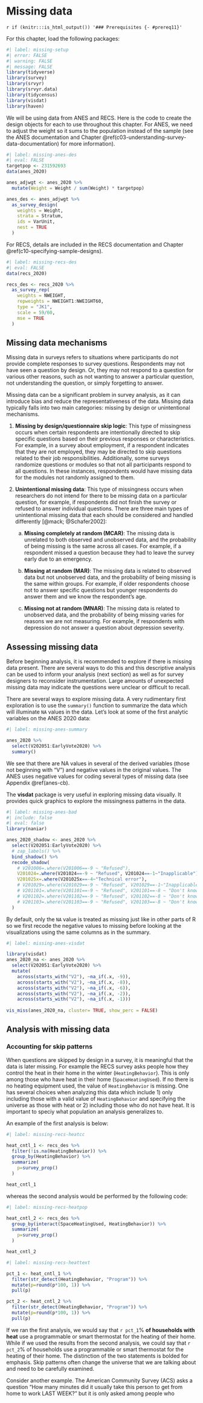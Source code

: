 # Missing data {#c11-missing-data}

::: {.prereqbox-header}
`r if (knitr:::is_html_output()) '### Prerequisites {- #prereq11}'`
:::

::: {.prereqbox data-latex="{Prerequisites}"}
For this chapter, load the following packages:
```r
#| label: missing-setup
#| error: FALSE
#| warning: FALSE
#| message: FALSE
library(tidyverse)
library(survey) 
library(srvyr) 
library(srvyr.data)
library(tidycensus)
library(visdat)
library(haven)
```

We will be using data from ANES and RECS. Here is the code to create the design objects for each to use throughout this chapter. For ANES, we need to adjust the weight so it sums to the population instead of the sample (see the ANES documentation and Chapter \@ref(c03-understanding-survey-data-documentation) for more information).
```r
#| label: missing-anes-des
#| eval: FALSE
targetpop <- 231592693
data(anes_2020)

anes_adjwgt <- anes_2020 %>%
  mutate(Weight = Weight / sum(Weight) * targetpop)

anes_des <- anes_adjwgt %>%
  as_survey_design(
    weights = Weight,
    strata = Stratum,
    ids = VarUnit,
    nest = TRUE
  )
```

For RECS, details are included in the RECS documentation and Chapter \@ref(c10-specifying-sample-designs).

```r
#| label: missing-recs-des
#| eval: FALSE
data(recs_2020)

recs_des <- recs_2020 %>%
  as_survey_rep(
    weights = NWEIGHT,
    repweights = NWEIGHT1:NWEIGHT60,
    type = "JK1",
    scale = 59/60,
    mse = TRUE
  )
```
:::



## Missing data mechanisms

Missing data in surveys refers to situations where participants do not provide complete responses to survey questions. Respondents may not have seen a question by design. Or, they may not respond to a question for various other reasons, such as not wanting to answer a particular question, not understanding the question, or simply forgetting to answer. 

Missing data can be a significant problem in survey analysis, as it can introduce bias and reduce the representativeness of the data. Missing data typically falls into two main categories: missing by design or unintentional mechanisms.

1. **Missing by design/questionnaire skip logic**: This type of missingness occurs when certain respondents are intentionally directed to skip specific questions based on their previous responses or characteristics. For example, in a survey about employment, if a respondent indicates that they are not employed, they may be directed to skip questions related to their job responsibilities. Additionally, some surveys randomize questions or modules so that not all participants respond to all questions. In these instances, respondents would have missing data for the modules not randomly assigned to them.

2. **Unintentional missing data**: This type of missingness occurs when researchers do not intend for there to be missing data on a particular question, for example, if respondents did not finish the survey or refused to answer individual questions.  There are three main types of unintentional missing data that each should be considered and handled differently [@mack; @Schafer2002]:   

    a. **Missing completely at random (MCAR)**: The missing data is unrelated to both observed and unobserved data, and the probability of being missing is the same across all cases. For example, if a respondent missed a question because they had to leave the survey early due to an emergency.

    b. **Missing at random (MAR)**: The missing data is related to observed data but not unobserved data, and the probability of being missing is the same within groups. For example, if older respondents choose not to answer specific questions but younger respondents do answer them and we know the respondent's age.

    c. **Missing not at random (MNAR)**: The missing data is related to unobserved data, and the probability of being missing varies for reasons we are not measuring. For example, if respondents with depression do not answer a question about depression severity.


## Assessing missing data

Before beginning analysis, it is recommended to explore if there is missing data present. There are several ways to do this and this descriptive analysis can be used to inform your analysis (next section) as well as for survey designers to reconsider instrumentation. Large amounts of unexpected missing data may indicate the questions were unclear or difficult to recall.

There are several ways to explore missing data. A very rudimentary first exploration is to use the `summary()` function to summarize the data which will illuminate `NA` values in the data. Let's look at some of the first analytic variables on the ANES 2020 data:

```r
#| label: missing-anes-summary

anes_2020 %>%
  select(V202051:EarlyVote2020) %>%
  summary()
```

We see that there are NA values in several of the derived variables (those not beginning with "V") and negative values in the original values. The ANES uses negative values for coding several types of missing data (see Appendix \@ref(anes-cb). 

The **visdat** package is very useful in exploring missing data visually. It provides quick graphics to explore the missingness patterns in the data.

<!-- By default, only the `NA` value is treated as missing just like in other parts of R but `naniar` has a method for treat other values as missing using the `bind_shadow()` and `recode_shadow()` functions. We show this by example below using the same set of variables in the summary above: -->

```r
#| label: missing-anes-bad
#| include: false
#| eval: false
library(naniar)

anes_2020_shadow <- anes_2020 %>%
  select(V202051:EarlyVote2020) %>%
  # zap_labels() %>%
  bind_shadow() %>%
  recode_shadow(
    # V201006=.where(V201006==-9 ~ "Refused"),
    V201024=.where(V201024==-9 ~ "Refused", V201024==-1~"Inapplicable"),
    V201025x=.where(V201025x==-4~"Technical error"),
    # V201029=.where(V201029==-9 ~ "Refused", V201029==-1~"Inapplicable"),
    # V201101=.where(V201101==-9 ~ "Refused", V201101==-8 ~ "Don't know", V201101==-1~"Inapplicable"),
    # V201102=.where(V201102==-9 ~ "Refused", V201102==-8 ~ "Don't know", V201102==-1~"Inapplicable"),
    # V201103=.where(V201103==-9 ~ "Refused", V201103==-8 ~ "Don't know", V201103==-1~"Inapplicable")
  )


```



By default, only the `NA` value is treated as missing just like in other parts of R so we first recode the negative values to missing before looking at the visualizations using the same columns as in the summary.

```r
#| label: missing-anes-visdat

library(visdat)
anes_2020_na <- anes_2020 %>%
  select(V202051:EarlyVote2020) %>%
  mutate(
    across(starts_with("V2"), ~na_if(.x, -9)),
    across(starts_with("V2"), ~na_if(.x, -8)),
    across(starts_with("V2"), ~na_if(.x, -6)),
    across(starts_with("V2"), ~na_if(.x, -2)),
    across(starts_with("V2"), ~na_if(.x, -1)))
  
vis_miss(anes_2020_na, cluster= TRUE, show_perc = FALSE)

```






## Analysis with missing data

### Accounting for skip patterns

When questions are skipped by design in a survey, it is meaningful that the data is later missing. For example the RECS survey asks people how they control the heat in their home in the winter (`HeatingBehavior`). This is only among those who have heat in their home (`SpaceHeatingUsed`). If no there is no heating equipment used, the value of `HeatingBehavior` is missing. One has several choices when analyzing this data which include 1) only including those with a valid value of `HeatingBehavior` and specifying the universe as those with heat or 2) including those who do not have heat. It is important to speciy what population an analysis generalizes to.

An example of the first analysis is below:

```r
#| label: missing-recs-heatcc

heat_cntl_1 <- recs_des %>%
  filter(!is.na(HeatingBehavior)) %>%
  group_by(HeatingBehavior) %>%
  summarize(
    p=survey_prop()
  )

heat_cntl_1
```

whereas the second analysis would be performed by the following code:


```r
#| label: missing-recs-heatpop

heat_cntl_2 <- recs_des %>%
  group_by(interact(SpaceHeatingUsed, HeatingBehavior)) %>%
  summarize(
    p=survey_prop()
  )

heat_cntl_2
```

```r
#| label: missing-recs-heattext

pct_1 <- heat_cntl_1 %>% 
  filter(str_detect(HeatingBehavior, "Program")) %>%
  mutate(p=round(p*100, 1)) %>%
  pull(p)

pct_2 <- heat_cntl_2 %>% 
  filter(str_detect(HeatingBehavior, "Program")) %>%
  mutate(p=round(p*100, 1)) %>%
  pull(p)

```


If we ran the first analysis, we would say that `r pct_1`% **of households with heat** use a programmable or smart thermostat for the heating of their home. While if we used the results from the second analysis, we could say that `r pct_2`% of households use a programmable or smart thermostat for the heating of their home. The distinction of the two statements is bolded for emphasis. Skip patterns often change the universe that we are talking about and need to be carefully examined.

Consider another example. The American Community Survey (ACS) asks a question "How many minutes did it usually take this person to get from home to work LAST WEEK?" but it is only asked among people who 




<!-- ## Working with Missing Data -->


<!-- When running analysis in R, we must handle missing responses as missing data (i.e., `NA`) and not numeric data. If missing responses are treated as zeros or arbitrary values, they can artificially alter summary statistics or introduce spurious patterns in the analysis. Recoding these values to `NA` will allow us to handle missing data in different ways in R, such as using functions like `na.omit()`, `complete.cases()`, or specialized packages like {tidyimpute} or {mice}. These tools allow us to treat missing responses as missing data to conduct our analysis accurately and obtain valid results. -->

<!-- Visualizing the missing data can also inform the types of missing data that are present.  The {naniar} package provides many valuable missing data visualizations, such as using `gg_miss_var()` to see the count or percent of missing data points by variable or `gg_miss_fct()` to see relationships in missing data across levels of a factor variable.  Investigating the relationships and nature of the missing data before running models can ensure that the missing data is accurately accounted for. -->

<!-- ### Accounting for Questionnaire Skip Patterns -->

<!-- Questionnaires may include skip patterns, in which specific questions are skipped based on the respondent's answers to earlier questions. For example, if a respondent answers "no" to a question on whether they voted in the last election, they may be instructed to skip a series of questions related to that election. -->

<!-- Skip patterns are used in surveys to streamline the data collection process and avoid asking irrelevant questions to certain respondents. However, they also result in missing data, as respondents cannot respond to questions they were instructed to skip. Analyzing the data missing by design requires understanding the underlying reasons for the skip patterns. Our survey analysis must properly account for skip patterns to ensure unbiased and accurate population parameters. -->

<!-- Dealing with missing data due to skip patterns requires careful consideration.  We can treat skipped questions as missing data. Or, we can run an analysis that accounts for the conditional dependence between the skipped and answered questions. The appropriate method depends on the nature and extent of the skip patterns, the research questions, and the methodology. For example, if we wanted to know what proportion of eligible voters voted for a particular candidate, the denominator would be all eligible voters, while if we wanted to know what proportion voted for a specific candidate among those who voted, the denominator would be those who voted. We include or exclude missing values depending on our research question. -->

<!-- ### Accounting for Unintentional Missing Data  -->

<!-- When dealing with missing data that is MCAR, MAR, or MNAR, we must consider the implications of how we handle these missing data and avoid introducing more sources of bias. For instance, we can analyze only the respondents who answered all questions by performing listwise deletion, which drops all rows from a data frame with a missing value in any column. For example, let's say we have a dataset `dat` with one complete case and two cases with some missing data. We can use the function `tidyr::drop_na()` for listwise deletion. -->

<!-- ```{r} -->
<!-- #| label: missing-dropna-example1 -->
<!-- dat <- tibble::tribble(~ col1, ~ col2, ~ col3, -->
<!--                        "a",    "d",   "e", -->
<!--                        "b",    NA,    NA, -->
<!--                        "c",    NA,    "f") -->

<!-- dat -->
<!-- ``` -->

<!-- If we use the `tidyr::drop_na()` function, only the first case will remain, as the other two cases have at least one missing value. -->
<!-- ```{r} -->
<!-- #| label: missing-dropna-example2 -->
<!-- dat %>% -->
<!--   tidyr::drop_na() -->
<!-- ``` -->

<!-- However, if we want to only remove rows that have missing values in `col3`, we can specify this as an argument in `drop_na()` as follows: -->

<!-- ```{r} -->
<!-- #| label: missing-dropna-example3 -->
<!-- dat %>% -->
<!--   tidyr::drop_na(col3) -->
<!-- ``` -->

<!-- The `drop_na()` function works on `tbl_svy` objects as well and should only be applied after creating the design object. -->

<!-- If the data is not missing completely at random (MCAR), then listwise deletion may produce biased estimates if there is a pattern of respondents who do not respond to specific questions. In these circumstances, we should explore other options, such as multiple imputation or weighted estimation. However, imputation is not always appropriate and can introduce its own sources of bias. See @allison for more details. -->

<!-- In summary, we need to deeply understand the types and reasons for missing data in our survey before running any analysis. The survey documentation is an important resource for understanding how to deal with missing data. Carefully review the documentation for guidance from the researchers. -->